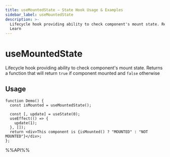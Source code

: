 ```yaml
---
title: useMountedState – State Hook Usage & Examples
sidebar_label: useMountedState
description: >-
  Lifecycle hook providing ability to check component's mount state. Returns a function that will return `true` if component mounted and `false` otherwise.
  Learn 
---
```

# useMountedState

Lifecycle hook providing ability to check component's mount state.
Returns a function that will return `true` if component mounted and `false` otherwise


## Usage

```tsx live
function Demo() {
  const isMounted = useMountedState();

  const [, update] = useState(0);
  useEffect(() => {
    update(1);
  }, []);
  return <div>This component is {isMounted() ? "MOUNTED" : "NOT MOUNTED"}</div>;
};

```

%%API%%
